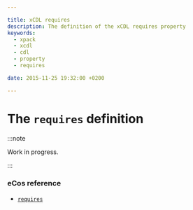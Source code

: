 ```yaml
---

title: xCDL requires
description: The definition of the xCDL requires property
keywords:
  - xpack
  - xcdl
  - cdl
  - property
  - requires

date: 2015-11-25 19:32:00 +0200

---
```


# The `requires` definition

:::note

Work in progress.

:::


### eCos reference

- [`requires`](https://ecos.sourceware.org/docs-latest/cdl-guide/ref.requires.html)
